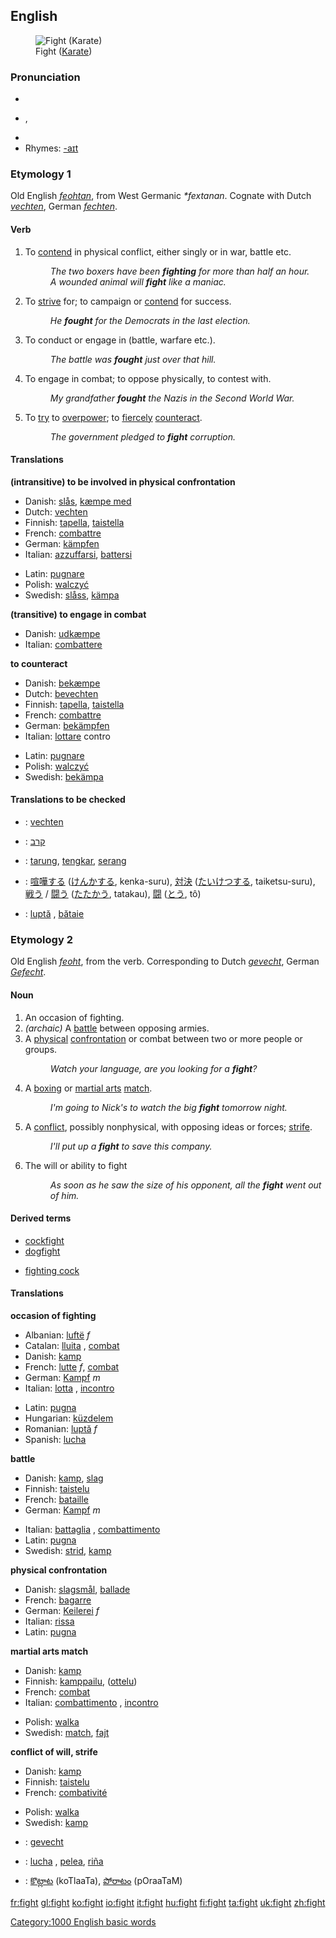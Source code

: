 {{rfc|definitions 1, 2, 3 are essentially the same}}
==English==

[[Image:Fight.gif|thumb|Fight ([[Karate]])]]

{{rank|per|result|formed|763|fight|agree|sit|considerable}}

===Pronunciation===
*{{IPA|/faɪt/}}
*{{AHD|fīt}}, {{SAMPA|/faIt/}}
*{{audio|en-us-fight.ogg|Audio (US)}}
*Rhymes: [[Rhymes:English:-aɪt|-aɪt]]

===Etymology 1===
Old English ''[[feohtan]]'', from West Germanic ''*fextanan''. Cognate with Dutch ''[[vechten]]'', German ''[[fechten]]''.

====Verb====
{{en-verb|fights|fighting|fought|'''[[fought]]''' ''or (archaic)'' '''[[foughten]]'''}}

#{{intransitive}} To [[contend]] in physical conflict, either singly or in war, battle etc.
#:''The two boxers have been '''fighting''' for more than half an hour.''
#:''A wounded animal will '''fight''' like a maniac.''
# {{intransitive}} To [[strive]] for; to campaign or [[contend]] for success.
#:''He '''fought''' for the Democrats in the last election.''
#{{transitive}} To conduct or engage in (battle, warfare etc.).
#:''The battle was '''fought''' just over that hill.''
# {{transitive}} To engage in combat; to oppose physically, to contest with.
#:''My grandfather '''fought''' the Nazis in the Second World War.''
#{{transitive}} To [[try]] to [[overpower]]; to [[fiercely]] [[counteract]].
#:''The government pledged to '''fight''' corruption.''

====Translations====
'''(intransitive) to be involved in physical confrontation'''
{{top}}
*Danish: [[slås]], [[kæmpe med]]
*Dutch: [[vechten]]
*Finnish: [[tapella]], [[taistella]]
*French: [[combattre]]
*German: [[kämpfen]]
*Italian: [[azzuffarsi]], [[battersi]]
{{mid}}
*Latin: [[pugnare]]
*Polish: [[walczyć]]
*Swedish: [[slåss]], [[kämpa]]
{{bottom}}

'''(transitive) to engage in combat'''
{{top}}
*Danish: [[udkæmpe]]
*Italian: [[combattere]]
{{mid}}
{{bottom}}

'''to counteract'''
{{top}}
*Danish: [[bekæmpe]]
*Dutch: [[bevechten]]
*Finnish: [[tapella]], [[taistella]]
*French: [[combattre]]
*German: [[bekämpfen]]
*Italian: [[lottare]] contro
{{mid}}
*Latin: [[pugnare]]
*Polish: [[walczyć]]
*Swedish: [[bekämpa]]
{{bottom}}

====Translations to be checked====
{{checktrans}}
*{{ttbc|Dutch}}: [[vechten]]
*{{ttbc|Hebrew}}: [[קרב]]
*{{ttbc|Indonesian}}: [[tarung]], [[tengkar]], [[serang]]
*{{ttbc|Japanese}}: [[喧嘩する]] ([[けんかする]], kenka-suru), [[対決]] ([[たいけつする]], taiketsu-suru), [[戦う]] / [[闘う]] ([[たたかう]], tatakau), [[闘]] ([[とう]], tô)
*{{ttbc|Romanian}}: [[luptă]] {{f}}, [[bătaie]] {{f}}

===Etymology 2===
Old English ''[[feoht]]'', from the verb.  Corresponding to Dutch ''[[gevecht]]'', German ''[[Gefecht]]''.

====Noun====
{{en-noun}}
{{WikiSaurus-link|fight}}

# An occasion of fighting.
# ''(archaic)'' A [[battle]] between opposing armies.
# A [[physical]] [[confrontation]] or combat between two or more people or groups.
#:''Watch your language, are you looking for a '''fight'''?''
# {{cattag|Sports}} A [[boxing]] or [[martial arts]] [[match]].
#:''I'm going to Nick's to watch the big '''fight''' tomorrow night.''
# A [[conflict]], possibly nonphysical, with opposing ideas or forces; [[strife]].
#:''I'll put up a '''fight''' to save this company.''
# The will or ability to fight
#:''As soon as he saw the size of his opponent, all the '''fight''' went out of him.''

====Derived terms====
{{top}}
*[[cockfight]]
*[[dogfight]]
{{mid}}
*[[fighting cock]]
{{bottom}}

====Translations====
'''occasion of fighting'''
{{top}}
*Albanian: [[luftë]] ''f''
*Catalan: [[lluita]] {{f}}, [[combat]] {{m}}
*Danish: [[kamp]]
*French: [[lutte]] ''f'', [[combat]] {{m}}
*German: [[Kampf]] ''m''
*Italian: [[lotta]] {{f}}, [[incontro]] {{m}}
{{mid}}
*Latin: [[pugna]]
*Hungarian: [[küzdelem]]
*Romanian: [[luptă]] ''f''
*Spanish: [[lucha]] {{f}}
{{bottom}}

'''battle'''
{{top}}
*Danish: [[kamp]], [[slag]]
*Finnish: [[taistelu]]
*French: [[bataille]] {{f}}
*German: [[Kampf]] ''m''
{{mid}}
*Italian: [[battaglia]] {{f}}, [[combattimento]] {{m}}
*Latin: [[pugna]]
*Swedish: [[strid]], [[kamp]]
{{bottom}}

'''physical confrontation'''
{{top}}
*Danish: [[slagsmål]], [[ballade]]
*French: [[bagarre]] {{f}}
*German: [[Keilerei]] ''f''
*Italian: [[rissa]] {{f}}
*Latin: [[pugna]]
{{mid}}
{{bottom}}

'''martial arts match'''
{{top}}
*Danish: [[kamp]] 
*Finnish: [[kamppailu]], ([[ottelu]])
*French: [[combat]] {{m}}
*Italian: [[combattimento]] {{m}}, [[incontro]] {{m}}
{{mid}}
*Polish: [[walka]] {{f}}
*Swedish: [[match]], [[fajt]]
{{bottom}}

'''conflict of will, strife'''
{{top}}
*Danish: [[kamp]]
*Finnish: [[taistelu]]
*French: [[combativité]] {{f}}
{{mid}}
*Polish: [[walka]] {{f}}
*Swedish: [[kamp]]
{{bottom}}

{{checktrans}}
*{{ttbc|Dutch}}: [[gevecht]] {{n}}
*{{ttbc|Spanish}}: [[lucha]] {{f}}, [[pelea]], [[riña]]
*{{ttbc|Telugu}}: [[కొట్లాట]] (koTlaaTa), [[పోరాటం]] (pOraaTaM)

{{BE-ready}}
[[Category:1000 English basic words]]

[[fr:fight]]
[[gl:fight]]
[[ko:fight]]
[[io:fight]]
[[it:fight]]
[[hu:fight]]
[[fi:fight]]
[[ta:fight]]
[[uk:fight]]
[[zh:fight]]